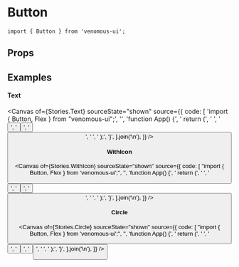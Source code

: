
<Meta of={Stories} />

# Button

```tsx
import { Button } from 'venomous-ui';
```

## Props

<Controls />
<Canvas of={Stories.Default} />

## Examples

#### Text

<Canvas
  of={Stories.Text}
  sourceState="shown"
  source={{
    code: [
      'import { Button, Flex } from "venomous-ui";',
      '',
      'function App() {',
      '  return (',
      '    <Flex row gap={2}>',
      '      <Button text="Abc" />',
      '      <Button text="Abc" isGhost />',
      '      <Button text="Abc" isOutlined />',
      '    </Flex>',
      '  );',
      '}',
    ].join('\n'),
  }}
/>

#### WithIcon

<Canvas
  of={Stories.WithIcon}
  sourceState="shown"
  source={{
    code: [
      "import { Button, Flex } from 'venomous-ui';",
      '',
      'function App() {',
      '  return (',
      '    <Flex row gap={2}>',
      '      <Button text="Abc" icon="mdi:home" iconWidth={20} iconPosition="start" />',
      '      <Button icon="mdi:home" iconWidth={20} />',
      '      <Button text="Abc" icon="mdi:home" iconWidth={20} iconPosition="end" />',
      '    </Flex>',
      '  );',
      '}',
    ].join('\n'),
  }}
/>

#### Circle

<Canvas
  of={Stories.Circle}
  sourceState="shown"
  source={{
    code: [
      "import { Button, Flex } from 'venomous-ui';",
      '',
      'function App() {',
      '  return (',
      '    <Flex row gap={2}>',
      '      <Button isCircle icon="mdi:home" iconWidth={20} />',
      '      <Button isCircle isGhost icon="mdi:home" iconWidth={20} />',
      '      <Button isCircle isOutlined icon="mdi:home" iconWidth={20} />',
      '    </Flex>',
      '  );',
      '}',
    ].join('\n'),
  }}
/>
